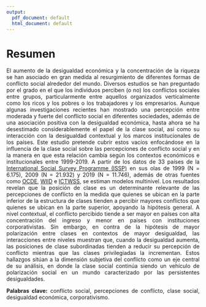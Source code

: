 ```yaml
---
output:
  pdf_document: default
  html_document: default
---
```


# Resumen {-}
<div style="text-align: justify">

El aumento de la desigualdad económica y la concentración de la riqueza se han asociado en gran medida al resurgimiento de diferentes formas de conflicto social alrededor del mundo. Diversos estudios se han preguntado por el grado en el que los individuos perciben (o no) los conflictos sociales entre grupos, particularmente entre aquellos organizados verticalmente como los ricos y los pobres o los trabajadores y los empresarios. Aunque algunas investigaciones recientes han mostrado una percepción entre moderada y fuerte del conflicto social en diferentes sociedades, además de una asociación positiva con la desigualdad económica, hasta ahora se ha desestimado considerablemente el papel de la clase social, así como su interacción con la desigualdad contextual y los marcos institucionales de los países. Este estudio pretende cubrir estos vacíos enfocándose en la influencia de la clase social sobre las percepciones de conflicto social y en la manera en que esta relación cambia según los contextos económicos e institucionales entre 1999-2019. A partir de los datos de 33 países de la [International Social Survey Programme (ISSP)](https://www.gesis.org/en/issp/modules/issp-modules-by-topic/social-inequality) en sus olas de 1999 (N = 6.175), 2009 (N = 21.932) y 2019 (N = 11.746), además de otras fuentes como [OCDE](https://data.oecd.org/economy.htm#profile-GDP%20and%20spending), [WIID](https://www.wider.unu.edu/database/world-income-inequality-database-wiid#WIIDcomp) e [ICTWSS](https://www.ictwss.org/), se estiman modelos multinivel. Los resultados revelan que la posición de clase es un determinante relevante de las percepciones de conflicto en la medida que quienes se ubican en la parte inferior de la estructura de clases tienden a percibir mayores conflictos que quienes se ubican en la parte superior, apoyando la hipótesis general. A nivel contextual, el conflicto percibido tiende a ser mayor en países con alta concentración del ingreso y menor en países con instituciones corporativistas. Sin embargo, en contra de la hipótesis de mayor polarización entre clases en contextos de mayor desigualdad, las interacciones entre niveles muestran que, cuando la desigualdad aumenta, las posiciones de clase subordinadas tienden a reducir su percepción de conflicto mientras que las clases privilegiadas la incrementan. Estos hallazgos sitúan a la dimensión subjetiva del conflicto como un eje central de su análisis, en donde la clase social continúa siendo un vehículo de polarización social en un mundo caracterizado por las persistentes desigualdades.

**Palabras clave:** conflicto social, percepciones de conflicto, clase social, desigualdad económica, corporativismo.
